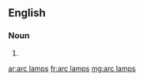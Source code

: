 ==English==

===Noun===
{{head|en|head=[[arc]] [[lamp]]s}}

# {{plural of|arc lamp}}

[[ar:arc lamps]]
[[fr:arc lamps]]
[[mg:arc lamps]]